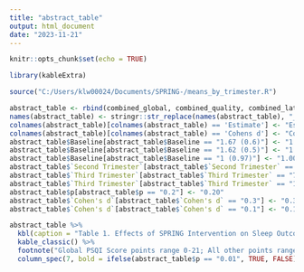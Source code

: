 ```yaml
---
title: "abstract_table"
output: html_document
date: "2023-11-21"
---
```


```r
knitr::opts_chunk$set(echo = TRUE)
```

```r
library(kableExtra)
```


```r
source("C:/Users/klw00024/Documents/SPRING-/means_by_trimester.R")
```

```r
abstract_table <- rbind(combined_global, combined_quality, combined_latency, combined_duration, combined_efficiency, combined_disturbances, combined_daytime_dysfunction)
names(abstract_table) <- stringr::str_replace(names(abstract_table), "_", " ")
colnames(abstract_table)[colnames(abstract_table) == 'Estimate'] <- "Estimate (SE)"
colnames(abstract_table)[colnames(abstract_table) == 'Cohens d'] <- "Cohen's d"
abstract_table$Baseline[abstract_table$Baseline == "1.67 (0.6)"] <- "1.67 (0.60)"
abstract_table$Baseline[abstract_table$Baseline == "1.62 (0.5)"] <- "1.62 (0.50)"
abstract_table$Baseline[abstract_table$Baseline == "1 (0.97)"] <- "1.00 (0.97)"
abstract_table$`Second Trimester`[abstract_table$`Second Trimester` == "1 (0.82)"] <- "1.00 (0.82)"
abstract_table$`Third Trimester`[abstract_table$`Third Trimester` == "7 (3.6)"] <- "7.00 (3.6)" 
abstract_table$`Third Trimester`[abstract_table$`Third Trimester` == "1.25 (1)"] <- "1.25 (1.00)" 
abstract_table$p[abstract_table$p == "0.2"] <- "0.20" 
abstract_table$`Cohen's d`[abstract_table$`Cohen's d` == "0.3"] <- "0.30" 
abstract_table$`Cohen's d`[abstract_table$`Cohen's d` == "0.1"] <- "0.10" 
```

```r
abstract_table %>% 
  kbl(caption = "Table 1. Effects of SPRING Intervention on Sleep Outcomes Across Pregnancy") %>% 
  kable_classic() %>% 
  footnote("Global PSQI Score points range 0-21; All other points range 0-3; 0 indicates no sleep difficulties and higher scores indicate increasingly severe sleep difficulties; Efficiency is percentage of total time in bed / sleep duration; Bold results are significant.") %>% 
  column_spec(7, bold = ifelse(abstract_table$p == "0.01", TRUE, FALSE))
```

